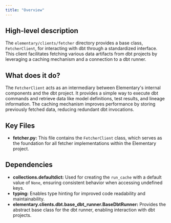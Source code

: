 ```yaml
---
title: "Overview"
---
```


## High-level description
The `elementary/clients/fetcher` directory provides a base class, `FetcherClient`, for interacting with dbt through a standardized interface. This client facilitates fetching various data artifacts from dbt projects by leveraging a caching mechanism and a connection to a dbt runner.

## What does it do?
The `FetcherClient` acts as an intermediary between Elementary's internal components and the dbt project. It provides a simple way to execute dbt commands and retrieve data like model definitions, test results, and lineage information. The caching mechanism improves performance by storing previously fetched data, reducing redundant dbt invocations.

## Key Files
- **fetcher.py:** This file contains the `FetcherClient` class, which serves as the foundation for all fetcher implementations within the Elementary project.

## Dependencies
- **collections.defaultdict:** Used for creating the `run_cache` with a default value of `None`, ensuring consistent behavior when accessing undefined keys.
- **typing:** Enables type hinting for improved code readability and maintainability.
- **elementary.clients.dbt.base_dbt_runner.BaseDbtRunner:** Provides the abstract base class for the dbt runner, enabling interaction with dbt projects.
